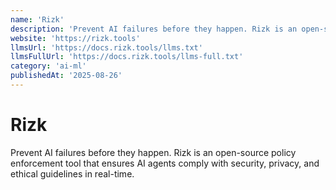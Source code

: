 ```yaml
---
name: 'Rizk'
description: 'Prevent AI failures before they happen. Rizk is an open-source policy enforcement tool that ensures AI agents comply with security, privacy, and ethical guidelines in real-time.'
website: 'https://rizk.tools'
llmsUrl: 'https://docs.rizk.tools/llms.txt'
llmsFullUrl: 'https://docs.rizk.tools/llms-full.txt'
category: 'ai-ml'
publishedAt: '2025-08-26'
---
```


# Rizk

Prevent AI failures before they happen. Rizk is an open-source policy enforcement tool that ensures AI agents comply with security, privacy, and ethical guidelines in real-time.
